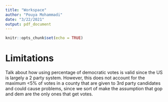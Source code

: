 ```yaml
---
title: "Workspace"
author: "Pouya Mohammadi"
date: "3/22/2021"
output: pdf_document
---
```


```r
knitr::opts_chunk$set(echo = TRUE)
```

# Limitations

Talk about how using percentage of democratic votes is valid since the US is largely a 2 party system. However, this does not account for the maximum <5% of votes in a county that are given to 3rd party candidates and could cause problems, since we sort of make the assumption that gop and dem are the only ones that get votes.